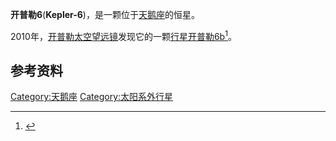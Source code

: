 {{Starbox begin 
| name = 开普勒6
}} 
{{Starbox image 
| image = 
| caption =
}} 
{{Starbox observe 
| epoch = [[J2000.0|J2000.0]]
| constell = [[天鹅座|天鹅座]]
| ra = {{RA|19|47|20.9}}
| dec = {{DEC|+48|14|23.8}}
| appmag_v = 13.8
}} 
{{Starbox character
| class = 
| r-i = ?
| v-r = ?
| b-v = ?
| u-b = ?
| variable = 
}} 
{{Starbox astrometry 
| radial_v = 
| prop_mo_ra = 
| prop_mo_dec = 
| parallax = 
| p_error = 
| dist_ly = 
| dist_pc =
| absmag_v =
}} 
{{Starbox detail 
| age = 
| metal = 
| mass = 1.209
| radius = 1.391
| gravity =
| rotation = 
| luminosity = 
| temperature = 5647
}} 
{{Starbox catalog 
| names = KIC 10874614
}} 
{{Starbox end}}
'''开普勒6'''('''Kepler-6''')，是一颗位于[[天鹅座|天鹅座]]的恒星。

2010年，[[开普勒太空望远镜|开普勒太空望远镜]]发现它的一颗[[太阳系外行星|行星]][[开普勒6b|开普勒6b]]<ref name="datatable">{{cite web |url=http://kepler.nasa.gov/Mission/tableofdiscoveries/ |title=Summary Table of Kepler Discoveries |date=2010-01-04 |work= |publisher=NASA |accessdate=2010-01-06 }}{{Dead link|date=2020年6月 |bot=InternetArchiveBot |fix-attempted=yes }}</ref>。

{{Planetbox-1p
| [[开普勒6b|b]]
| 0.669
| 3.2347
| 0.04567 
| 0
}}

== 参考资料 ==
{{reflist}}

[[Category:天鹅座|Category:天鹅座]]
[[Category:太阳系外行星|Category:太阳系外行星]]